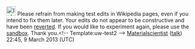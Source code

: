 <article id="38765235" title=User talk:Aminesoudki>
	<talkpage id="38765235" title="User talk:Aminesoudki">
[[Image:Information.svg|25px|alt=|link=]] Please refrain from making test edits in Wikipedia pages,  even if you intend to fix them later. Your edits do not appear to be constructive and have been [[Help:Reverting|reverted]]. If you would like to experiment again, please use the [[Wikipedia:Sandbox|sandbox]]. Thank you.&lt;!-- Template:uw-test2 --&gt; [[User:Materialscientist|Materialscientist]] ([[User talk:Materialscientist|talk]]) 22:45, 9 March 2013 (UTC)
	</talkpage>
</article>